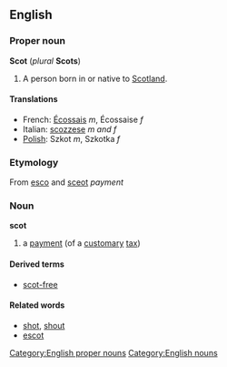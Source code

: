 ==English==
===Proper noun===
[[Category:English proper nouns]]
'''Scot''' (''plural'' '''Scots''')
#A person born in or native to [[Scotland]].
====Translations====
*French: [[Écossais]] ''m'', Écossaise ''f''
*Italian: [[scozzese]] ''m and f''
*[[Polish]]: Szkot ''m'', Szkotka ''f''
===Etymology===
From {{OF.}} [[esco]] and {{OE.}} [[sceot]] ''payment''
===Noun===
[[Category:English nouns]]
'''scot'''
#a [[payment]] (of a [[customary]] [[tax]])
====Derived terms====
*[[scot-free]]
====Related words====
*[[shot]], [[shout]]
*[[escot]]